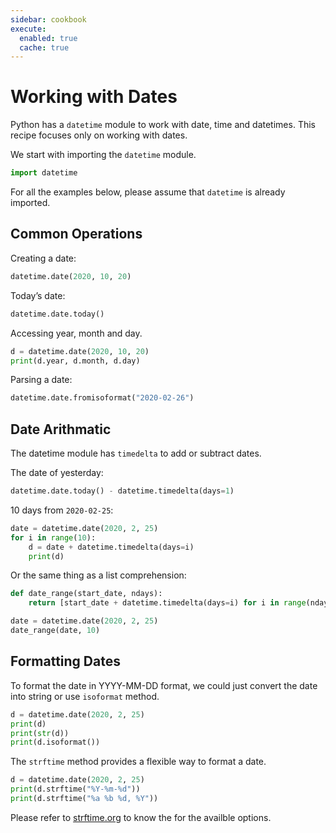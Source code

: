 ```yaml
---
sidebar: cookbook
execute:
  enabled: true
  cache: true
---
```


# Working with Dates

Python has a `datetime` module to work with date, time and datetimes. This recipe focuses only on working with dates.

We start with importing the `datetime` module.

```python
import datetime
```

For all the examples below, please assume that `datetime` is already imported.

## Common Operations

Creating a date:

```python
datetime.date(2020, 10, 20)
```

Today's date:

```python
datetime.date.today()
```

Accessing year, month and day.

```python
d = datetime.date(2020, 10, 20)
print(d.year, d.month, d.day)
```

Parsing a date:

```python
datetime.date.fromisoformat("2020-02-26")
```

## Date Arithmatic

The datetime module has `timedelta` to add or subtract dates.

The date of yesterday:

```python
datetime.date.today() - datetime.timedelta(days=1)
```

10 days from `2020-02-25`:

```python
date = datetime.date(2020, 2, 25)
for i in range(10):
    d = date + datetime.timedelta(days=i)
    print(d)
```

Or the same thing as a list comprehension:

```python
def date_range(start_date, ndays):
    return [start_date + datetime.timedelta(days=i) for i in range(ndays)]

date = datetime.date(2020, 2, 25)
date_range(date, 10)
```

## Formatting Dates

To format the date in YYYY-MM-DD format, we could just convert the date into string or use `isoformat` method.

```python
d = datetime.date(2020, 2, 25)
print(d)
print(str(d))
print(d.isoformat())
```

The `strftime` method provides a flexible way to format a date.

```python
d = datetime.date(2020, 2, 25)
print(d.strftime("%Y-%m-%d"))
print(d.strftime("%a %b %d, %Y"))
```

Please refer to [strftime.org](https://strftime.org/) to know the for the availble options.